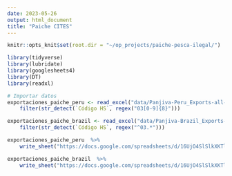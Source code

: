 ```yaml
---
date: 2023-05-26
output: html_document
title: "Paiche CITES"
---
```


```r
knitr::opts_knit$set(root.dir = "~/op_projects/paiche-pesca-ilegal/")
```


```r
library(tidyverse)
library(lubridate)
library(googlesheets4)
library(DT)
library(readxl)

# Importar datos
exportaciones_paiche_peru <- read_excel("data/Panjiva-Peru_Exports-all-results_1_to_926_of_926-2023-05-26-11-59.xlsx") %>% 
    filter(str_detect(`Código HS`, regex("03[0-9]{8}"))) 

exportaciones_paiche_brazil <- read_excel("data/Panjiva-Brazil_Exports-all-results_1_to_29_of_29-2023-05-26-11-45.xlsx") %>% 
    filter(str_detect(`Código HS`, regex("^03.*")))

```

```r
exportaciones_paiche_peru  %>% 
    write_sheet("https://docs.google.com/spreadsheets/d/16UjO4SlSlkXKTl7CiD0xXVA4GMt9GuPz4uVWeS-OoXc/edit#gid=0", "peru")


```
```r
exportaciones_paiche_brazil  %>% 
    write_sheet("https://docs.google.com/spreadsheets/d/16UjO4SlSlkXKTl7CiD0xXVA4GMt9GuPz4uVWeS-OoXc/edit#gid=0", "brazil")
```